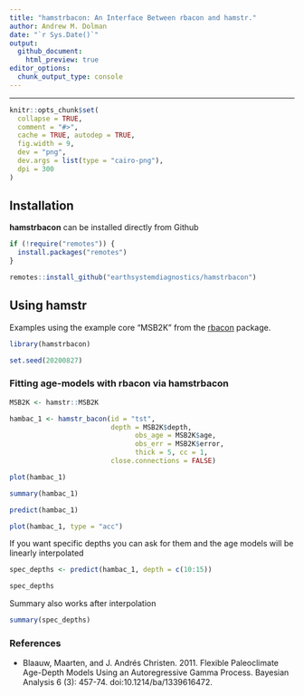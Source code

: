 ```yaml
---
title: "hamstrbacon: An Interface Between rbacon and hamstr."
author: Andrew M. Dolman
date: "`r Sys.Date()`"
output:
  github_document:
    html_preview: true
editor_options: 
  chunk_output_type: console
---
```


-------------------------------


```r
knitr::opts_chunk$set(
  collapse = TRUE,
  comment = "#>",
  cache = TRUE, autodep = TRUE,
  fig.width = 9,
  dev = "png",
  dev.args = list(type = "cairo-png"),
  dpi = 300
)
```


## Installation

**hamstrbacon** can be installed directly from Github

```r
if (!require("remotes")) {
  install.packages("remotes")
}

remotes::install_github("earthsystemdiagnostics/hamstrbacon")
```


## Using **hamstr**

Examples using the example core "MSB2K" from the [rbacon](https://cran.r-project.org/web/packages/rbacon/index.html) package.


```r
library(hamstrbacon)

set.seed(20200827)
```




### Fitting age-models with **rbacon** via **hamstrbacon**


```r
MSB2K <- hamstr::MSB2K

hambac_1 <- hamstr_bacon(id = "tst", 
                         depth = MSB2K$depth,
                               obs_age = MSB2K$age,
                               obs_err = MSB2K$error,
                               thick = 5, cc = 1,
                         close.connections = FALSE)
```


```r
plot(hambac_1)
```

```r
summary(hambac_1)
```

```r
predict(hambac_1)
```

```r
plot(hambac_1, type = "acc")
```

If you want specific depths you can ask for them and the age models will be linearly interpolated

```r
spec_depths <- predict(hambac_1, depth = c(10:15))

spec_depths

```

Summary also works after interpolation

```r
summary(spec_depths)
```



### References

*  Blaauw, Maarten, and J. Andrés Christen. 2011. Flexible Paleoclimate Age-Depth Models Using an Autoregressive Gamma Process. Bayesian Analysis 6 (3): 457-74. doi:10.1214/ba/1339616472.










